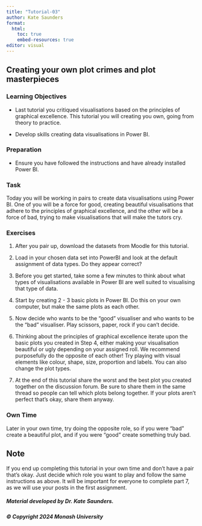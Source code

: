 ```yaml
---
title: "Tutorial-03"
author: Kate Saunders
format: 
  html:
    toc: true
    embed-resources: true
editor: visual
---
```


## Creating your own plot crimes and plot masterpieces

### Learning Objectives

-   Last tutorial you critiqued visualisations based on the principles of graphical excellence. This tutorial you will creating you own, going from theory to practice.

-   Develop skills creating data visualisations in Power BI.

### Preparation

-   Ensure you have followed the instructions and have already installed Power BI.

### Task

Today you will be working in pairs to create data visualisations using Power BI. One of you will be a force for good, creating beautiful visualisations that adhere to the principles of graphical excellence, and the other will be a force of bad, trying to make visualisations that will make the tutors cry.

### Exercises

1.  After you pair up, download the datasets from Moodle for this tutorial.

2.  Load in your chosen data set into PowerBI and look at the default assignment of data types. Do they appear correct?

3.  Before you get started, take some a few minutes to think about what types of visualisations available in Power BI are well suited to visualising that type of data.

4.  Start by creating 2 - 3 basic plots in Power BI. Do this on your own computer, but make the same plots as each other.

5.  Now decide who wants to be the "good" visualiser and who wants to be the "bad" visualiser. Play scissors, paper, rock if you can't decide.

6.  Thinking about the principles of graphical excellence iterate upon the basic plots you created in Step 4, either making your visualisation beautiful or ugly depending on your assigned roll. We recommend purposefully do the opposite of each other! Try playing with visual elements like colour, shape, size, proportion and labels. You can also change the plot types.

7.  At the end of this tutorial share the worst and the best plot you created together on the discussion forum. Be sure to share them in the same thread so people can tell which plots belong together. If your plots aren't perfect that's okay, share them anyway.

### Own Time

Later in your own time, try doing the opposite role, so if you were "bad" create a beautiful plot, and if you were "good" create something truly bad.

## Note

If you end up completing this tutorial in your own time and don't have a pair that's okay. Just decide which role you want to play and follow the same instructions as above. It will be important for everyone to complete part 7, as we will use your posts in the first assignment.

##### Material developed by Dr. Kate Saunders.

##### © Copyright 2024 Monash University
